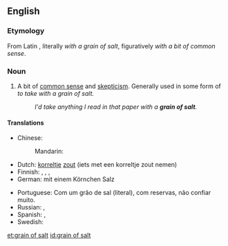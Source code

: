 ==English==
{{wikipedia}}
===Etymology===
From Latin {{term|cum grano salis}}, literally ''with a grain of salt'', figuratively ''with a bit of common sense''.

===Noun===
{{en-noun|sg=[[grain]] of [[salt]]|-}}

# {{idiom}} A bit of [[common sense]] and [[skepticism]].  Generally used in some form of ''to take with a grain of salt.''
#: ''I'd take anything I read in that paper with a '''grain of salt'''.''

====Translations====
{{trans-top|with common sense and skepticism}}
* Chinese:
*: Mandarin: {{i|to take with a grain of salt; not to be believed literally}} {{t|cmn|不可全信|tr=bùkěquánxìn|sc=Hani}}
* Dutch: [[korrel]]tje [[zout]] (iets met een korreltje zout nemen)
* Finnish: {{t|fi|varauksin}}, {{t|fi|varauksellisesti}}, {{t|fi|varauksella}},  {{t-|fi|varovasti}}
* German: mit einem Körnchen Salz
{{trans-mid}}
* Portuguese: Com um grão de sal (literal), com reservas, não confiar muito.
* Russian: {{qualifier|adverb}} {{t|ru|скептически|tr=skeptíčeski}}, {{qualifier|adverb}} {{t|ru|недоверчиво|tr=nedovérčivo}}
* Spanish: {{t-|es|reservas|f|p}}, {{t-|es|dudas|f|p}}
* Swedish: {{t|sv|en nypa salt}}
{{trans-bottom}}

[[et:grain of salt]]
[[id:grain of salt]]